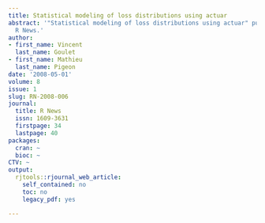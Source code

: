```yaml
---
title: Statistical modeling of loss distributions using actuar
abstract: '"Statistical modeling of loss distributions using actuar" published in
  R News.'
author:
- first_name: Vincent
  last_name: Goulet
- first_name: Mathieu
  last_name: Pigeon
date: '2008-05-01'
volume: 8
issue: 1
slug: RN-2008-006
journal:
  title: R News
  issn: 1609-3631
  firstpage: 34
  lastpage: 40
packages:
  cran: ~
  bioc: ~
CTV: ~
output:
  rjtools::rjournal_web_article:
    self_contained: no
    toc: no
    legacy_pdf: yes

---
```

